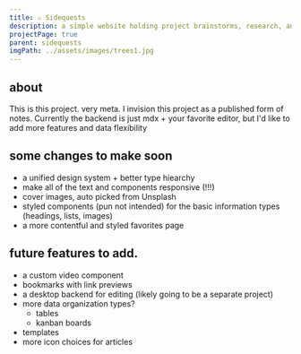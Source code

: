 ```yaml
---
title: ⚔️ Sidequests
description: a simple website holding project brainstorms, research, and features
projectPage: true
parent: sidequests
imgPath: ../assets/images/trees1.jpg
---
```


## about

This is this project. very meta.
I invision this project as a published form of notes. Currently the backend is just mdx + your favorite editor,
but I'd like to add more features and data flexibility

## some changes to make soon

- a unified design system + better type hiearchy
- make all of the text and components responsive (!!!)
- cover images, auto picked from Unsplash
- styled components (pun not intended) for the basic information types (headings, lists, images)
- a more contentful and styled favorites page

## future features to add.

- a custom video component
- bookmarks with link previews
- a desktop backend for editing (likely going to be a separate project)
- more data organization types?
  - tables
  - kanban boards
- templates
- more icon choices for articles
